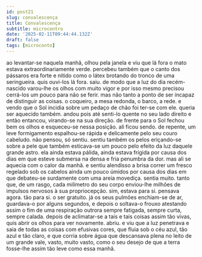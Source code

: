 ```yaml
---
id: post21
slug: convalescença
title: Convalescença
subtitle: microcontro
date: '2025-02-11T09:44:44.132Z'
draft: false
tags: [microconto]
---
```

ao levantar-se naquela manhã, olhou pela janela e viu que lá fora o mato estava 
extraordinariamente verde. percebeu também que 
o canto dos pássaros era forte e nítido como o látex brotando do tronco de 
uma seringueira. quis ouvi-los lá fora. saiu. de modo que a luz do dia recém-nascido 
varou-lhe os olhos com muito vigor e por isso mesmo precisou cerrá-los 
um pouco para não se ferir. mas não tanto a ponto de ser incapaz de distinguir as coisas.
o coqueiro, a mesa redonda, o barco, a rede. e vendo que o Sol incidia sobre
um pedaço de chão foi ter-se com ele. queria ser aquecido também.
andou pois até senti-lo quente no seu lado direito e então entancou, virando-se na sua direção. 
de frente para o Sol fechou bem os olhos e esqueceu-se nessa posição. ali ficou sendo.
de repente, um leve formigamento espalhou-se rápida e delicamente 
pelo seu couro cabeludo. não pensou, só sentiu. sentiu também
os pelos eriçando-se sobre a pele que também esticava-se um pouco pelo efeito da luz
daquele grande astro. 
ela ainda estava pálida, ainda estava frígida por causa dos dias em que esteve submersa
na densa e fria penumbra da dor. mas ali se aquecia 
com o calor da manhã. e sentiu alendisso a brisa correr um fresco 
regelado sob os cabelos ainda um pouco úmidos por causa dos dias
em que debateu-se surdamente com uma areia movediça. sentia muito. 
tanto que, de um rasgo, cada milímetro do seu corpo enviou-lhe milhões 
de impulsos nervosos à sua propriocepção. 
sim, estava para si. pensava agora. tão para si. o ser gratuito. 
já os seus pulmões enchiam-se de ar, guardava-o por alguns 
segundos, e depois o soltava-o frouxo atestando assim
o fim de uma respiração outrora sempre fatigada, sempre curta, sempre calada.
depois de aclimatar-se a tais e tais coisas assim tão vivas, 
quis abrir os olhos para ver novamente. abriu.
e viu que a luz penetrava e saia de todas as coisas com efusivas cores,
que fluia sob o céu azul, tão azul e tão claro,
e que corria sobre água que descansava plena no leito 
de um grande vale, vasto, muito vasto, como o seu desejo 
de que a terra fosse-lhe assim tão leve como essa manhã.
